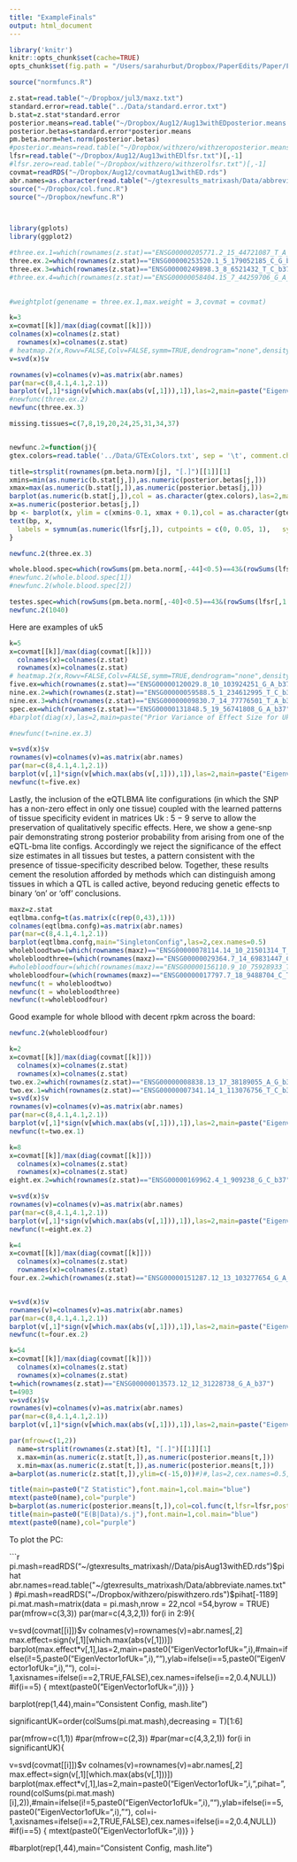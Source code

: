 ```yaml
---
title: "ExampleFinals"
output: html_document
---
```


```r
library('knitr')
knitr::opts_chunk$set(cache=TRUE)
opts_chunk$set(fig.path = "/Users/sarahurbut/Dropbox/PaperEdits/Paper/Figures/") 
```


```r
source("normfuncs.R")

z.stat=read.table("~/Dropbox/jul3/maxz.txt")
standard.error=read.table("../Data/standard.error.txt")
b.stat=z.stat*standard.error
posterior.means=read.table("~/Dropbox/Aug12/Aug13withEDposterior.means.txt")[,-1]
posterior.betas=standard.error*posterior.means
pm.beta.norm=het.norm(posterior.betas)
#posterior.means=read.table("~/Dropbox/withzero/withzeroposterior.means.txt")[,-1]
lfsr=read.table("~/Dropbox/Aug12/Aug13withEDlfsr.txt")[,-1]
#lfsr.zero=read.table("~/Dropbox/withzero/withzerolfsr.txt")[,-1]
covmat=readRDS("~/Dropbox/Aug12/covmatAug13withED.rds")
abr.names=as.character(read.table("~/gtexresults_matrixash/Data/abbreviate.names.txt")[,2])
source("~/Dropbox/col.func.R")
source("~/Dropbox/newfunc.R")



library(gplots)
library(ggplot2)

#three.ex.1=which(rownames(z.stat)=="ENSG00000205771.2_15_44721087_T_A_b37")
three.ex.2=which(rownames(z.stat)=="ENSG00000253520.1_5_179052185_C_G_b37")
three.ex.3=which(rownames(z.stat)=="ENSG00000249898.3_8_6521432_T_C_b37")
#three.ex.4=which(rownames(z.stat)=="ENSG00000058404.15_7_44259706_G_A_b37")

    
#weightplot(genename = three.ex.1,max.weight = 3,covmat = covmat)

k=3
x=covmat[[k]]/max(diag(covmat[[k]]))
colnames(x)=colnames(z.stat)
  rownames(x)=colnames(z.stat)                  
# heatmap.2(x,Rowv=FALSE,Colv=FALSE,symm=TRUE,dendrogram="none",density="none",trace="none",col=redblue(256),main=paste0("HeatMapofNormalizedUk",k),cexRow=0.5,cexCol=0.5,symkey=T,symbreaks=T)
v=svd(x)$v

rownames(v)=colnames(v)=as.matrix(abr.names)
par(mar=c(8,4.1,4.1,2.1))
barplot(v[,1]*sign(v[which.max(abs(v[,1])),1]),las=2,main=paste("Eigenvector 1 of Uk",k),cex.names = 0.5)
#newfunc(three.ex.2)
newfunc(three.ex.3)

missing.tissues=c(7,8,19,20,24,25,31,34,37)


newfunc.2=function(j){
gtex.colors=read.table('../Data/GTExColors.txt', sep = '\t', comment.char = '')[-missing.tissues,2]

title=strsplit(rownames(pm.beta.norm)[j], "[.]")[[1]][1]
xmins=min(as.numeric(b.stat[j,]),as.numeric(posterior.betas[j,]))
xmax=max(as.numeric(b.stat[j,]),as.numeric(posterior.betas[j,]))
barplot(as.numeric(b.stat[j,]),col = as.character(gtex.colors),las=2,main=paste0("Bhat",title),ylim= c(xmins-0.1, xmax + 0.1))
x=as.numeric(posterior.betas[j,])
bp <- barplot(x, ylim = c(xmins-0.1, xmax + 0.1),col = as.character(gtex.colors),las=2,main=paste0("E(B|Data)",title),names=abr.names,cex.names=0.5)
text(bp, x, 
  labels = symnum(as.numeric(lfsr[j,]), cutpoints = c(0, 0.05, 1),   symbols = c(".", "")), pos = 3)
}

newfunc.2(three.ex.3)

whole.blood.spec=which(rowSums(pm.beta.norm[,-44]<0.5)==43&(rowSums(lfsr[,1:44]<0.05)>=40))
#newfunc.2(whole.blood.spec[1])
#newfunc.2(whole.blood.spec[2])
```

```r
testes.spec=which(rowSums(pm.beta.norm[,-40]<0.5)==43&(rowSums(lfsr[,1:44]<0.05)>=40))[1:10]
newfunc.2(1040)
```

Here are examples of uk5


```r

k=5
x=covmat[[k]]/max(diag(covmat[[k]]))
  colnames(x)=colnames(z.stat)
  rownames(x)=colnames(z.stat)                  
# heatmap.2(x,Rowv=FALSE,Colv=FALSE,symm=TRUE,dendrogram="none",density="none",trace="none",col=redblue(256),main=paste0("HeatMapofNormalizedUk",k),cexRow=0.5,cexCol=0.5,symkey=T,symbreaks=T)
five.ex=which(rownames(z.stat)=="ENSG00000120029.8_10_103924251_G_A_b37")
nine.ex.2=which(rownames(z.stat)=="ENSG00000059588.5_1_234612995_T_C_b37")
nine.ex.3=which(rownames(z.stat)=="ENSG00000009830.7_14_77776501_T_A_b37")
spec.ex=which(rownames(z.stat)=="ENSG00000131848.5_19_56741808_G_A_b37")
#barplot(diag(x),las=2,main=paste("Prior Variance of Effect Size for Uk",k),cex.names = 0.5)

#newfunc(t=nine.ex.3)

v=svd(x)$v
rownames(v)=colnames(v)=as.matrix(abr.names)
par(mar=c(8,4.1,4.1,2.1))
barplot(v[,1]*sign(v[which.max(abs(v[,1])),1]),las=2,main=paste("Eigenvector 1 of Uk",k),cex.names = 0.5)
newfunc(t=five.ex)
```

 Lastly, the inclusion of the eQTLBMA lite configurations (in which the SNP has a non-zero effect in only one tissue) coupled with the learned patterns of tissue specificity evident in matrices Uk : 5 − 9 serve to allow the preservation of qualitatively specific effects. Here, we show a gene-snp pair demonstrating strong posterior probability from arising from one of the eQTL-bma lite configs. Accordingly we reject the significance of the effect size estimates in all tissues but testes, a pattern consistent with the presence of tissue-specificity described below. Together, these results cement the resolution afforded by methods which can distinguish among tissues in which a QTL is called active, beyond reducing genetic effects to binary ‘on’ or ‘off’ conclusions.


```r
maxz=z.stat
eqtlbma.confg=t(as.matrix(c(rep(0,43),1)))
colnames(eqtlbma.confg)=as.matrix(abr.names)
par(mar=c(8,4.1,4.1,2.1))
barplot(eqtlbma.confg,main="SingletonConfig",las=2,cex.names=0.5)
wholebloodtwo=(which(rownames(maxz)=="ENSG00000078114.14_10_21501314_T_C_b37"))
wholebloodthree=(which(rownames(maxz)=="ENSG00000029364.7_14_69831447_C_A_b37"))
#wholebloodfour=(which(rownames(maxz)=="ENSG00000156110.9_10_75928933_T_C_b37"))
wholebloodfour=(which(rownames(maxz)=="ENSG00000017797.7_18_9488704_C_T_b37"))
newfunc(t = wholebloodtwo)
newfunc(t = wholebloodthree)
newfunc(t=wholebloodfour)

```

Good example for whole bllood with decent rpkm across the board:
```r
newfunc.2(wholebloodfour)

```


```r
k=2
x=covmat[[k]]/max(diag(covmat[[k]]))
  colnames(x)=colnames(z.stat)
  rownames(x)=colnames(z.stat)                  
two.ex.2=which(rownames(z.stat)=="ENSG00000008838.13_17_38189055_A_G_b37")
two.ex.1=which(rownames(z.stat)=="ENSG00000007341.14_1_113076756_T_C_b37")
v=svd(x)$v
rownames(v)=colnames(v)=as.matrix(abr.names)
par(mar=c(8,4.1,4.1,2.1))
barplot(v[,1]*sign(v[which.max(abs(v[,1])),1]),las=2,main=paste("Eigenvector 1 of Uk",k),cex.names = 0.5)
newfunc(t=two.ex.1)
```


```r
k=8
x=covmat[[k]]/max(diag(covmat[[k]]))
  colnames(x)=colnames(z.stat)
  rownames(x)=colnames(z.stat)                  
eight.ex.2=which(rownames(z.stat)=="ENSG00000169962.4_1_909238_G_C_b37")

v=svd(x)$v
rownames(v)=colnames(v)=as.matrix(abr.names)
par(mar=c(8,4.1,4.1,2.1))
barplot(v[,1]*sign(v[which.max(abs(v[,1])),1]),las=2,main=paste("Eigenvector 1 of Uk",k),cex.names = 0.5)
newfunc(t=eight.ex.2)
```




```r
k=4
x=covmat[[k]]/max(diag(covmat[[k]]))
  colnames(x)=colnames(z.stat)
  rownames(x)=colnames(z.stat)                  
four.ex.2=which(rownames(z.stat)=="ENSG00000151287.12_13_103277654_G_A_b37")


v=svd(x)$v
rownames(v)=colnames(v)=as.matrix(abr.names)
par(mar=c(8,4.1,4.1,2.1))
barplot(v[,1]*sign(v[which.max(abs(v[,1])),1]),las=2,main=paste("Eigenvector 1 of Uk",k),cex.names = 0.5)
newfunc(t=four.ex.2)
```


```r
k=54
x=covmat[[k]]/max(diag(covmat[[k]]))
  colnames(x)=colnames(z.stat)
  rownames(x)=colnames(z.stat)                  
t=which(rownames(z.stat)=="ENSG00000013573.12_12_31228738_G_A_b37")
t=4903
v=svd(x)$v
rownames(v)=colnames(v)=as.matrix(abr.names)
par(mar=c(8,4.1,4.1,2.1))
barplot(v[,1]*sign(v[which.max(abs(v[,1])),1]),las=2,main=paste("Eigenvector 1 of Uk",k),cex.names = 0.5)

par(mfrow=c(1,2))
  name=strsplit(rownames(z.stat)[t], "[.]")[[1]][1]
  x.max=min(as.numeric(z.stat[t,]),as.numeric(posterior.means[t,]))
  x.min=max(as.numeric(z.stat[t,]),as.numeric(posterior.means[t,]))
a=barplot(as.numeric(z.stat[t,]),ylim=c(-15,0))#)#,las=2,cex.names=0.5,names=colnames(z.stat),

title(main=paste0("Z Statistic"),font.main=1,col.main="blue")
mtext(paste0(name),col="purple")
b=barplot(as.numeric(posterior.means[t,]),col=col.func(t,lfsr=lfsr,posterior.means=posterior.means),ylim=c(-15,0),ylab="E(B|Data)/s.j")#,names=colnames(posterior.means))
title(main=paste0("E(B|Data)/s.j"),font.main=1,col.main="blue")
mtext(paste0(name),col="purple")

```


To plot the PC:

```r
pi.mash=readRDS("~/gtexresults_matrixash//Data/pisAug13withED.rds")$pihat
abr.names=read.table("~/gtexresults_matrixash/Data/abbreviate.names.txt")
#pi.mash=readRDS("~/Dropbox/withzero/piswithzero.rds")$pihat[-1189]
pi.mat.mash=matrix(data = pi.mash,nrow = 22,ncol =54,byrow = TRUE)
par(mfrow=c(3,3))
par(mar=c(4,3,2,1))
for(i in 2:9){
  
v=svd(covmat[[i]])$v
  colnames(v)=rownames(v)=abr.names[,2]
max.effect=sign(v[,1][which.max(abs(v[,1]))])
barplot(max.effect*v[,1],las=2,main=paste0("EigenVector1ofUk=",i),#main=ifelse(i!=5,paste0("EigenVector1ofUk=",i),""),ylab=ifelse(i==5,paste0("EigenVector1ofUk=",i),""),
        col=i-1,axisnames=ifelse(i==2,TRUE,FALSE),cex.names=ifelse(i==2,0.4,NULL))
#if(i==5) { mtext(paste0("EigenVector1ofUk=",i))}
}

barplot(rep(1,44),main="Consistent Config, mash.lite")

significantUK=order(colSums(pi.mat.mash),decreasing = T)[1:6]

par(mfrow=c(1,1))
#par(mfrow=c(2,3))
#par(mar=c(4,3,2,1))
for(i in significantUK){
  
v=svd(covmat[[i]])$v
  colnames(v)=rownames(v)=abr.names[,2]
max.effect=sign(v[,1][which.max(abs(v[,1]))])
barplot(max.effect*v[,1],las=2,main=paste0("EigenVector1ofUk=",i,",pihat=",round(colSums(pi.mat.mash)[i],2)),#main=ifelse(i!=5,paste0("EigenVector1ofUk=",i),""),ylab=ifelse(i==5,paste0("EigenVector1ofUk=",i),""),
        col=i-1,axisnames=ifelse(i==2,TRUE,FALSE),cex.names=ifelse(i==2,0.4,NULL))
#if(i==5) { mtext(paste0("EigenVector1ofUk=",i))}
}

#barplot(rep(1,44),main="Consistent Config, mash.lite")

